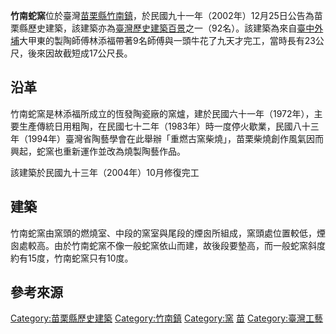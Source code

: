 {{tw monument
|name=竹南蛇窯
|formername=恆發陶瓷廠{{r|蛇}}
|image=
|imagename=
|othername=
|formalname=
|level=歷史建築
|class=其他歷史遺蹟
|time={{flagicon|Taiwan}}民國61年（1972年）{{r|文}}
|location={{TWN}}[[苗栗縣|苗栗縣]][[竹南鎮|竹南鎮]]公館里七鄰大埔頂七號
|open=
|cost=
|website= http://www.skiln.com.tw/
|reg_url=https://nchdb.boch.gov.tw/assets/overview/historicalBuilding/20021225000001
}}
'''竹南蛇窯'''位於臺灣[[苗栗縣|苗栗縣]][[竹南鎮|竹南鎮]]，於民國九十一年（2002年）12月25日公告為苗栗縣歷史建築{{r|文}}，該建築亦為[[臺灣歷史建築百景列表|臺灣歷史建築百景]]之一（92名）{{r|苗}}。該建築為來自[[臺中|臺中]][[外埔區|外埔]]大甲東的製陶師傅林添福帶著9名師傅與一頭牛花了九天才完工，當時長有23公尺，後來因故截短成17公尺長{{r|苗}}{{r|蛇}}。

==沿革==
竹南蛇窯是林添福所成立的恆發陶瓷廠的窯爐，建於民國六十一年（1972年），主要生產傳統日用粗陶，在民國七十二年（1983年）時一度停火歇業，民國八十三年（1994年）臺灣省陶藝學會在此舉辦「重燃古窯柴燒」，苗栗柴燒創作風氣因而興起，蛇窯也重新運作並改為燒製陶藝作品{{r|苗}}。

該建築於民國九十三年（2004年）10月修復完工{{r|苗}}

== 建築 ==
竹南蛇窯由窯頭的燃燒室、中段的窯室與尾段的煙囪所組成，窯頭處位置較低，煙囪處較高{{r|苗}}。由於竹南蛇窯不像一般蛇窯依山而建，故後段要墊高，而一般蛇窯斜度約有15度，竹南蛇窯只有10度{{r|苗}}。

== 參考來源 ==
{{reflist|refs=
<ref name="苗">{{cite book|author= |title=《苗栗縣文化資產手冊》 |publisher=苗栗縣文化局 |location= |isbn=986-00-3372-2 |pages=62－65頁 |date=2005年12月}}</ref>
<ref name="文">{{cite web |url=https://nchdb.boch.gov.tw/assets/overview/historicalBuilding/20021225000001 |language=zh-tw |title=竹南蛇窯 |publisher=文化部文化資產局 |accessdate= |archive-date=2019-04-30 |archive-url=https://web.archive.org/web/20190430032255/https://nchdb.boch.gov.tw/assets/overview/historicalBuilding/20021225000001 |dead-url=no }}</ref>
<ref name="蛇">{{Cite web |url=http://www.skiln.com.tw/about.htm |title=竹南蛇窯—— 竹南蛇窯簡介 |access-date=2019-04-30 |archive-date=2020-02-19 |archive-url=https://web.archive.org/web/20200219065238/http://www.skiln.com.tw/about.htm |dead-url=no }}</ref>
}}

{{苗栗縣歷史建築}}
{{臺灣歷史建築百景}}

[[Category:苗栗縣歷史建築|Category:苗栗縣歷史建築]]
[[Category:竹南鎮|Category:竹南鎮]]
[[Category:窯|Category:窯]]
[[Category:臺灣戰後時期的有形文化資產|苗]]
[[Category:臺灣工藝|Category:臺灣工藝]]